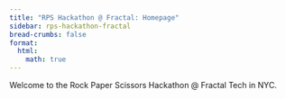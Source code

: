 ```yaml
---
title: "RPS Hackathon @ Fractal: Homepage"
sidebar: rps-hackathon-fractal
bread-crumbs: false
format:
  html:
    math: true
---
```

Welcome to the Rock Paper Scissors Hackathon @ Fractal Tech in NYC. 
